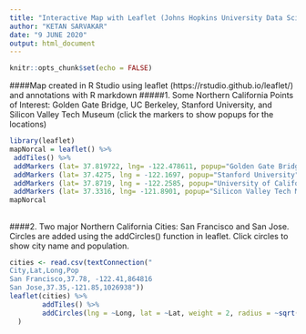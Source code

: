 ---
title: "Interactive Map with Leaflet (Johns Hopkins University Data Science Certification: Data Products Course Project)"
author: "KETAN SARVAKAR"
date: "9 JUNE 2020"
output: html_document
---

```{r setup, include=FALSE}
knitr::opts_chunk$set(echo = FALSE)
```
####Map created in R Studio using leaflet (https://rstudio.github.io/leaflet/) and annotations with R markdown
#####1. Some Northern California Points of Interest: Golden Gate Bridge, UC Berkeley, Stanford University, and Silicon Valley Tech Museum (click the markers to show popups for the locations) 


```{r, leaflet, echo=TRUE}
library(leaflet)
mapNorcal = leaflet() %>%
 addTiles() %>%
 addMarkers (lat= 37.819722, lng= -122.478611, popup="Golden Gate Bridge")%>%
 addMarkers (lat= 37.4275, lng = -122.1697, popup="Stanford University")%>%
 addMarkers (lat= 37.8719, lng = -122.2585, popup="University of California Berkeley")%>%
 addMarkers (lat= 37.3316, lng= -121.8901, popup="Silicon Valley Tech Museum")
mapNorcal

```

##

####2. Two major Northern California Cities: San Francisco and San Jose. Circles are added using the addCircles() function in leaflet. Click circles to show city name and population.

```{r, Bay Area Cities, echo=TRUE}
cities <- read.csv(textConnection("
City,Lat,Long,Pop
San Francisco,37.78, -122.41,864816
San Jose,37.35,-121.85,1026938"))
leaflet(cities) %>% 
        addTiles() %>%
        addCircles(lng = ~Long, lat = ~Lat, weight = 2, radius = ~sqrt(Pop)*10, popup=~paste(City, ", population=", Pop)
  )
```
